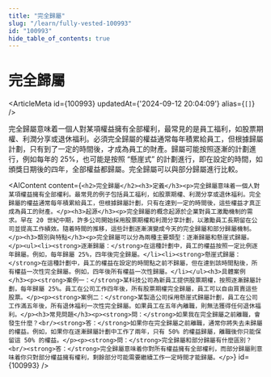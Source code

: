 ```yaml
---
title: "完全歸屬"
slug: "/learn/fully-vested-100993"
id: "100993"
hide_table_of_contents: true
---
```



# 完全歸屬

<ArticleMeta id={100993} updatedAt={'2024-09-12 20:04:09'} alias={`[]`} />
<div className='border-solid border-b border-t-0 my-4 border-[var(--ifm-color-gray-300)]' />

完全歸屬意味着一個人對某項權益擁有全部權利，最常見的是員工福利，如股票期權、利潤分享或退休福利。必須完全歸屬的權益通常每年積累給員工，但根據歸屬計劃，只有到了一定的時間後，才成為員工的財產。歸屬可能按照逐漸的計劃進行，例如每年的 25%，也可能是按照 “懸崖式” 的計劃進行，即在設定的時間，如頒獎日期後的四年，全部權益都歸屬。完全歸屬可以與部分歸屬進行比較。

<AIContent content={`<h2>完全歸屬</h2><h3>定義</h3><p>完全歸屬意味着一個人對某項權益擁有全部權利。最常見的例子包括員工福利，如股票期權、利潤分享或退休福利。完全歸屬的權益通常每年積累給員工，但根據歸屬計劃，只有在達到一定的時間後，這些權益才真正成為員工的財產。</p><h3>起源</h3><p>完全歸屬的概念起源於企業對員工激勵機制的需求。早在 20 世紀中期，許多公司開始採用股票期權和利潤分享計劃，以激勵員工長期留在公司並提高工作績效。隨着時間的推移，這些計劃逐漸演變成今天的完全歸屬和部分歸屬機制。</p><h3>類別與特點</h3><p>完全歸屬可以分為兩種主要類型：逐漸歸屬和懸崖式歸屬。</p><ul><li><strong>逐漸歸屬：</strong>在這種計劃中，員工的權益按照一定比例逐年歸屬。例如，每年歸屬 25%，四年後完全歸屬。</li><li><strong>懸崖式歸屬：</strong>在這種計劃中，員工的權益在設定的時間點之前不歸屬，但在達到該時間點後，所有權益一次性完全歸屬。例如，四年後所有權益一次性歸屬。</li></ul><h3>具體案例</h3><p><strong>案例一：</strong>某科技公司為新員工提供股票期權，按照逐漸歸屬計劃，每年歸屬 25%。員工在公司工作四年後，所有股票期權完全歸屬，員工可以自由買賣這些股票。</p><p><strong>案例二：</strong>某製造公司採用懸崖式歸屬計劃，員工在公司工作滿五年後，所有退休福利一次性完全歸屬。如果員工在五年內離職，則無法獲得任何退休福利。</p><h3>常見問題</h3><p><strong>問：</strong>如果我在完全歸屬之前離職，會發生什麼？<br/><strong>答：</strong>如果你在完全歸屬之前離職，通常你將失去未歸屬的權益。例如，如果你在逐漸歸屬計劃中工作了兩年，只有 50% 的權益歸屬，離職後你只能保留這 50% 的權益。</p><p><strong>問：</strong>完全歸屬和部分歸屬有什麼區別？<br/><strong>答：</strong>完全歸屬意味着你對所有權益擁有全部權利，而部分歸屬則意味着你只對部分權益擁有權利，剩餘部分可能需要繼續工作一定時間才能歸屬。</p>`} id={100993} />
